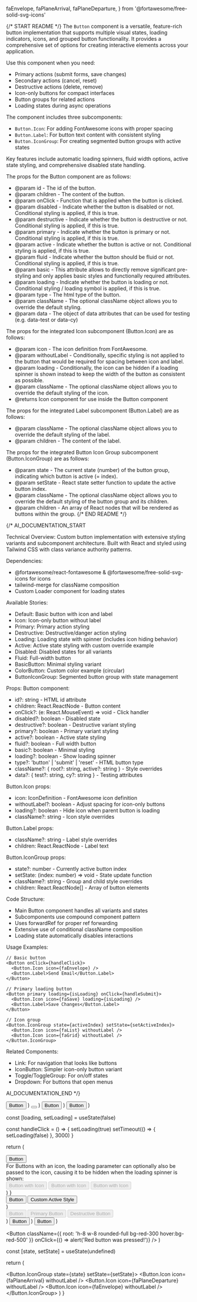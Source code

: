   faEnvelope,
  faPlaneArrival,
  faPlaneDeparture,
} from '@fortawesome/free-solid-svg-icons'

{/* START README */}
The `Button` component is a versatile, feature-rich button implementation that supports multiple visual states, loading indicators, icons, and grouped button functionality. It provides a comprehensive set of options for creating interactive elements across your application.

Use this component when you need:

- Primary actions (submit forms, save changes)
- Secondary actions (cancel, reset)
- Destructive actions (delete, remove)
- Icon-only buttons for compact interfaces
- Button groups for related actions
- Loading states during async operations

The component includes three subcomponents:

- `Button.Icon`: For adding FontAwesome icons with proper spacing
- `Button.Label`: For button text content with consistent styling
- `Button.IconGroup`: For creating segmented button groups with active states

Key features include automatic loading spinners, fluid width options, active state styling, and comprehensive disabled state handling.

The props for the Button component are as follows:

- @param id - The id of the button.
- @param children - The content of the button.
- @param onClick - Function that is applied when the button is clicked.
- @param disabled - Indicate whether the button is disabled or not. Conditional styling is applied, if this is true.
- @param destructive - Indicate whether the button is destructive or not. Conditional styling is applied, if this is true.
- @param primary - Indicate whether the button is primary or not. Conditional styling is applied, if this is true.
- @param active - Indicate whether the button is active or not. Conditional styling is applied, if this is true.
- @param fluid - Indicate whether the button should be fluid or not. Conditional styling is applied, if this is true.
- @param basic - This attribute allows to directly remove significant pre-styling and only applies basic styles and functionally required attributes.
- @param loading - Indicate whether the button is loading or not. Conditional styling / loading symbol is applied, if this is true.
- @param type - The html type of the button.
- @param className - The optional className object allows you to override the default styling.
- @param data - The object of data attributes that can be used for testing (e.g. data-test or data-cy)

The props for the integrated Icon subcomponent (Button.Icon) are as follows:

- @param icon - The icon definition from FontAwesome.
- @param withoutLabel - Conditionally, specific styling is not applied to the button that would be required for spacing between icon and label.
- @param loading - Conditionally, the icon can be hidden if a loading spinner is shown instead to keep the width of the button as consistent as possible.
- @param className - The optional className object allows you to override the default styling of the icon.
- @returns Icon component for use inside the Button component

The props for the integrated Label subcomponent (Button.Label) are as follows:

- @param className - The optional className object allows you to override the default styling of the label.
- @param children - The content of the label.

The props for the integrated Button Icon Group subcomponent (Button.IconGroup) are as follows:

- @param state - The current state (number) of the button group, indicating which button is active (= index).
- @param setState - React state setter function to update the active button index.
- @param className - The optional className object allows you to override the default styling of the button group and its children.
- @param children - An array of React nodes that will be rendered as buttons within the group.
  {/* END README */}

{/*
AI_DOCUMENTATION_START

Technical Overview: Custom button implementation with extensive styling variants and subcomponent architecture. Built with React and styled using Tailwind CSS with class variance authority patterns.

Dependencies:

- @fortawesome/react-fontawesome & @fortawesome/free-solid-svg-icons for icons
- tailwind-merge for className composition
- Custom Loader component for loading states

Available Stories:

- Default: Basic button with icon and label
- Icon: Icon-only button without label
- Primary: Primary action styling
- Destructive: Destructive/danger action styling
- Loading: Loading state with spinner (includes icon hiding behavior)
- Active: Active state styling with custom override example
- Disabled: Disabled states for all variants
- Fluid: Full-width button
- BasicButton: Minimal styling variant
- ColorButton: Custom color example (circular)
- ButtonIconGroup: Segmented button group with state management

Props:
Button component:

- id?: string - HTML id attribute
- children: React.ReactNode - Button content
- onClick?: (e: React.MouseEvent) => void - Click handler
- disabled?: boolean - Disabled state
- destructive?: boolean - Destructive variant styling
- primary?: boolean - Primary variant styling
- active?: boolean - Active state styling
- fluid?: boolean - Full width button
- basic?: boolean - Minimal styling
- loading?: boolean - Show loading spinner
- type?: 'button' | 'submit' | 'reset' - HTML button type
- className?: { root?: string, active?: string } - Style overrides
- data?: { test?: string, cy?: string } - Testing attributes

Button.Icon props:

- icon: IconDefinition - FontAwesome icon definition
- withoutLabel?: boolean - Adjust spacing for icon-only buttons
- loading?: boolean - Hide icon when parent button is loading
- className?: string - Icon style overrides

Button.Label props:

- className?: string - Label style overrides
- children: React.ReactNode - Label text

Button.IconGroup props:

- state?: number - Currently active button index
- setState: (index: number) => void - State update function
- className?: string - Group and child style overrides
- children: React.ReactNode[] - Array of button elements

Code Structure:

- Main Button component handles all variants and states
- Subcomponents use compound component pattern
- Uses forwardRef for proper ref forwarding
- Extensive use of conditional className composition
- Loading state automatically disables interactions

Usage Examples:

```tsx
// Basic button
<Button onClick={handleClick}>
  <Button.Icon icon={faEnvelope} />
  <Button.Label>Send Email</Button.Label>
</Button>

// Primary loading button
<Button primary loading={isLoading} onClick={handleSubmit}>
  <Button.Icon icon={faSave} loading={isLoading} />
  <Button.Label>Save Changes</Button.Label>
</Button>

// Icon group
<Button.IconGroup state={activeIndex} setState={setActiveIndex}>
  <Button.Icon icon={faList} withoutLabel />
  <Button.Icon icon={faGrid} withoutLabel />
</Button.IconGroup>
```

Related Components:

- Link: For navigation that looks like buttons
- IconButton: Simpler icon-only button variant
- Toggle/ToggleGroup: For on/off states
- Dropdown: For buttons that open menus

AI_DOCUMENTATION_END
*/}

  <Button>
    <Button.Icon icon={faEnvelope} />
    <Button.Label>Button</Button.Label>
  </Button>
)

  <Button>
    <Button.Icon icon={faEnvelope} withoutLabel />
  </Button>
)

  <Button primary>
    <Button.Icon icon={faEnvelope} />
    <Button.Label>Button</Button.Label>
  </Button>
)

  <Button destructive>
    <Button.Icon icon={faEnvelope} />
    <Button.Label>Button</Button.Label>
  </Button>
)

  const [loading, setLoading] = useState(false)

const handleClick = () => {
setLoading(true)
setTimeout(() => {
setLoading(false)
}, 3000)
}

return (

<div className="flex flex-col gap-4">
  <Button loading className={{ root: 'w-max' }}>
    Button
  </Button>
  <div className="flex flex-col gap-2">
    <div>
      For Buttons with an icon, the loading parameter can optionally also be
      passed to the icon, causing it to be hidden when the loading spinner is
      shown:
    </div>
    <Button
      loading={loading}
      onClick={handleClick}
      disabled={loading}
      className={{ root: 'w-max' }}
    >
      <Button.Icon icon={faEnvelope} loading={loading} />
      <Button.Label>Button with Icon</Button.Label>
    </Button>
    <Button
      primary
      loading={loading}
      onClick={handleClick}
      disabled={loading}
      className={{ root: 'w-max' }}
    >
      <Button.Icon icon={faEnvelope} loading={loading} />
      <Button.Label>Button with Icon</Button.Label>
    </Button>
    <Button
      destructive
      loading={loading}
      onClick={handleClick}
      disabled={loading}
      className={{ root: 'w-max' }}
    >
      <Button.Icon icon={faEnvelope} loading={loading} />
      <Button.Label>Button with Icon</Button.Label>
    </Button>
  </div>
</div>
) }

  <div className="flex flex-col gap-4">
    <Button active className={{ root: 'w-max' }}>
      <Button.Icon icon={faEnvelope} />
      <Button.Label>Button</Button.Label>
    </Button>
    <Button
      active
      className={{
        root: 'w-max',
        active: 'bg-red-300 hover:bg-red-400 hover:text-black',
      }}
    >
      <Button.Icon icon={faEnvelope} />
      <Button.Label>Custom Active Style</Button.Label>
    </Button>
  </div>
)

  <div className="flex flex-col gap-4">
    <Button disabled>
      <Button.Icon icon={faEnvelope} />
      <Button.Label>Button</Button.Label>
    </Button>
    <Button primary disabled>
      <Button.Icon icon={faEnvelope} />
      <Button.Label>Primary Button</Button.Label>
    </Button>
    <Button destructive disabled>
      <Button.Icon icon={faEnvelope} />
      <Button.Label>Destructive Button</Button.Label>
    </Button>
  </div>
)

  <Button fluid>
    <Button.Icon icon={faEnvelope} />
    <Button.Label>Button</Button.Label>
  </Button>
)

  <Button basic>
    <Button.Icon icon={faEnvelope} />
    <Button.Label>Button</Button.Label>
  </Button>
)

  <Button
    className={{ root: 'h-8 w-8 rounded-full bg-red-300 hover:bg-red-500' }}
    onClick={() => alert('Red button was pressed!')}
  />
)

  const [state, setState] = useState(undefined)

return (

<Button.IconGroup state={state} setState={setState}>
  <Button.Icon icon={faPlaneArrival} withoutLabel />
  <Button.Icon icon={faPlaneDeparture} withoutLabel />
  <Button.Icon icon={faEnvelope} withoutLabel />
</Button.IconGroup>
) }
